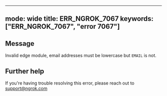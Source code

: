 
---
mode: wide
title: ERR_NGROK_7067
keywords: ["ERR_NGROK_7067", "error 7067"]
---

## Message
Invalid edge module, email addresses must be lowercase but `EMAIL` is not.




## Further help
If you're having trouble resolving this error, please reach out to [support@ngrok.com](mailto:support@ngrok.com?subject=Help%20with%20ERR_NGROK_7067)


